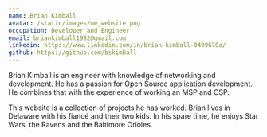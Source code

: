 ```yaml
---
name: Brian Kimball
avatar: /static/images/me_website.png
occupation: Developer and Engineer
email: briankimball1982@gmail.com
linkedin: https://www.linkedin.com/in/brian-kimball-0499678a/
github: https://github.com/bskimball
---
```


Brian Kimball is an engineer with knowledge of networking and development. He has a passion for Open Source application
development. He combines that with the experience of working an MSP and CSP.

This website is a collection of projects he has worked. Brian lives in Delaware with his fianc&eacute; and their two
kids.
In his spare time, he enjoys Star Wars, the Ravens and the Baltimore Orioles.
